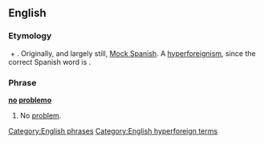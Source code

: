==English==
{{wikipedia}}

===Etymology===
{{term|no problem}} + {{term|-o}}.  Originally, and largely still, [[w:Mock Spanish|Mock Spanish]].  A [[hyperforeignism]], since the correct Spanish word is {{term|problema||problem|lang=es}}.

===Phrase===
'''[[no]] [[problemo]]'''

# {{context|informal|lang=en}} No [[problem]].

[[Category:English phrases]]
[[Category:English hyperforeign terms]]